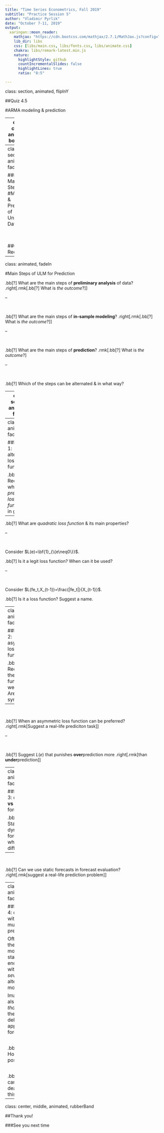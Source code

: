 ```yaml
---
title: "Time Series Econometrics, Fall 2019"
subtitle: "Practice Session 5"
author: "Vladimir Pyrlik"
date: "October 7-11, 2019"
output:
  xaringan::moon_reader:
    mathjax: "https://cdn.bootcss.com/mathjax/2.7.1/MathJax.js?config=TeX-MML-AM_HTMLorMML"
    lib_dir: libs
    css: [libs/main.css, libs/fonts.css, libs/animate.css]
    chakra: libs/remark-latest.min.js
    nature:
      highlightStyle: github
      countIncrementalSlides: false
      highlightLines: true
      ratio: "8:5"

---
```

class: section, animated, flipInY

##Quiz 4.5

#ARMA modeling & prediction

---
class: center, animated, bounceIn

</br></br>

#Quiz 4.5

###time remaining

```r
countdown::countdown(minutes = 8, seconds = 00,
                     left=0, right=0, padding='20px', margin='10%', font_size = '5em')
```

---
class: section, animated, fadeIn

###The Main Steps of
#Modeling & Prediction of Univariate Data

</br></br>

##Quick Recall

---
class: animated, fadeIn

#Main Steps of ULM for Prediction

.bb[?] What are the main steps of **preliminary analysis** of data?
.right[.rmk[.bb[?] What is *the outcome*?]]

--

</br>

.bb[?] What are the main steps of **in-sample modeling**?
.right[.rmk[.bb[?] What is *the outcome*?]]

--

</br>

.bb[?] What are the main steps of **prediction**? .rmk[.bb[?] What is *the outcome*?]

--

</br>

.bb[?] Which of the steps can be alternated & in what way?

---
class: section, animated, fadeIn

###Using ULM for Prediction

</br>

#Forecast Evaluation
##Alternative Schemes & Approaches

---
class: animated, fadeIn

##Problem 1: alternative loss functions

.bb[?] Recall what a *prediction loss function* is in general.

--

.bb[?] What are *quadratic loss function* & its main properties?

--

</br>

Consider $L(e)=\bf{1}_{\{e\neq0\}}$.

.bb[?] Is it a legit loss function? When can it be used?

--

</br>

Consider $L(fe_t,X_{t-1})=\frac{|fe_t|}{X_{t-1}}$.

.bb[?] Is it a loss function? Suggest a name.

---
class: animated, fadeIn

##Problem 2: asymmetric loss functions

.bb[?] Recall all the loss functions we used. Are they symmetric?

--

</br>

.bb[?] When an asymmetric loss function can be preferred?
.right[.rmk[Suggest a real-life prediciton task]]

--

</br>

.bb[?] Suggest $L(e)$ that punishes **over**prediction more .right[.rmk[than **under**prediction]]


---
class: animated, fadeIn

##Problem 3: dynamic **vs** static forecasts

.bb[?] Static & dynamic forecasts: what's the difference?

--

</br>

.bb[?] Can we use static forecasts in forecast evaluation? .right[.rmk[suggest a real-life prediction problem]]

---
class: animated, fadeIn

##Problem 4: dealing with multiple predictors

Often at the end of modeling stage we end up with *several* alternative models.

Imagine, also *more than one* of them delivers appropriate forecasts. 

</br>

.bb[?] How's that possible?

</br>

.bb[?] How can we deal with this?


---
class: center, middle, animated, rubberBand

##Thank you!

###See you next time